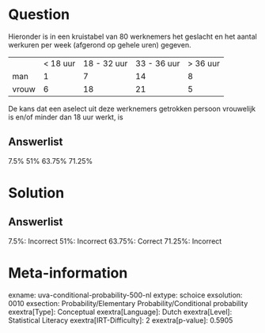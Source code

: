 Question
========

Hieronder is in een kruistabel van 80 werknemers het geslacht en het
aantal werkuren per week (afgerond op gehele uren) gegeven.

  ------- ----------- ------------- ------------- -----------
          \< 18 uur   18 - 32 uur   33 - 36 uur   \> 36 uur
  man     1           7             14            8
  vrouw   6           18            21            5
  ------- ----------- ------------- ------------- -----------

De kans dat een aselect uit deze werknemers getrokken persoon vrouwelijk
is en/of minder dan 18 uur werkt, is

Answerlist
----------

7.5%
51%
63.75%
71.25%

Solution
========

Answerlist
----------

7.5%: Incorrect
51%: Incorrect
63.75%: Correct
71.25%: Incorrect

Meta-information
================
exname: uva-conditional-probability-500-nl
extype: schoice
exsolution: 0010
exsection: Probability/Elementary Probability/Conditional probability
exextra[Type]: Conceptual
exextra[Language]: Dutch
exextra[Level]: Statistical Literacy
exextra[IRT-Difficulty]: 2
exextra[p-value]: 0.5905
